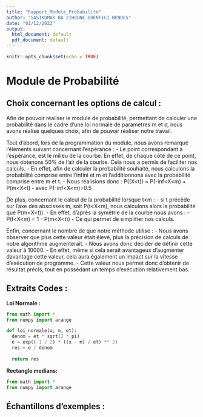 ```yaml
---
title: "Rapport_Module_Probabilité"
author: "SASIKUMAR BA ZIHOUNE GUENFICI MENDES"
date: "01/12/2022"
output:
  html_document: default
  pdf_document: default
---
```


```r
knitr::opts_chunk$set(echo = TRUE)
```


# **Module de Probabilité**

## Choix concernant les options de calcul :

Afin de pouvoir réaliser le module de probabilité, permettant de calculer une probabilité dans le cadre d’une loi normale de paramètres m et σ, nous avons réalisé quelques choix, afin de pouvoir réaliser notre travail.

Tout d'abord, lors de la programmation du module, nous avons remarqué l'éléments suivant concernant l'espérance  :
- Le point correspondant à l'espérance, est le milieu de la courbe. En effet, de chaque côté de ce point, nous obtenons 50% de l'air de la courbe. Cela nous a permis de faciliter nos calculs.
-  En effet, afin de calculer la probabilité souhaité, nous calculons la probabilité comprise entre l'infini et m et l'additionnons avec la probabilité comprise entre m et t.
- Nous réalisions donc : P((X<t)) = P(-inf<X<m) +  P(m<X<t)
  - avec P(-inf<X<m)=0.5

De plus,  concernant le calcul de la probabilité lorsque t<m :
- si t précède sur l'axe des abscisses  m, soit  P(t<X<m), nous calculons alors la probabilité que P(m<X<t)).
- En effet, d'après la symétrie de la courbe nous avons :
	- P(t<X<m) = 1 - P(m<X<t))
- Ce qui permet de simplifier nos calculs.

Enfin, concernant le nombre de que notre méthode utilise :
- Nous avons observer que plus cette valeur était élevé, plus la précision de calculs de notre algorithme augmenterait.
- Nous avons donc décider de définir cette valeur à 10000.
- En effet, même si cela serait avantageux d'augmenter davantage cette valeur, cela aura également un impact sur la vitesse d'exécution de programme.
- Cette valeur nous permet donc d'obtenir de résultat précis, tout en possédant un temps d'exécution relativement bas. 


## Extraits Codes : 

**Loi Normale :**
```python
from math import *
from numpy import arange

def loi_normale(x, m, et):
  denom = et * sqrt(2 * pi)
  e = exp((-1 / 2) * ((x - m) / et) ** 2)
  res = e / denom
  
  return res
```

**Rectangle medians:** 
```python
from math import *
from numpy import arange

```




## Échantillons d’exemples : 